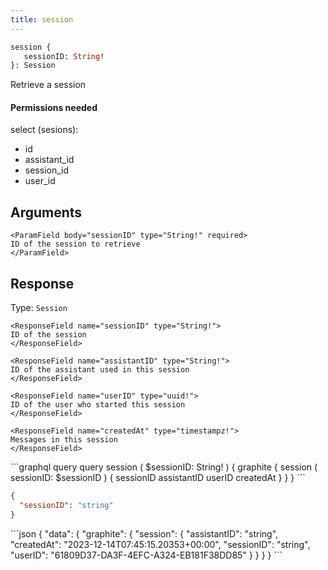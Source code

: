 ```yaml
---
title: session
---
```


```graphql
session {
   sessionID: String! 
}: Session
```

Retrieve a session

#### Permissions needed

select (sesions):
- id
- assistant_id
- session_id
- user_id


## Arguments



    <ParamField body="sessionID" type="String!" required>
    ID of the session to retrieve
    </ParamField>



## Response

Type: `Session`





    
    <ResponseField name="sessionID" type="String!">
    ID of the session
    </ResponseField>
    
    <ResponseField name="assistantID" type="String!">
    ID of the assistant used in this session
    </ResponseField>
    
    <ResponseField name="userID" type="uuid!">
    ID of the user who started this session
    </ResponseField>
    
    <ResponseField name="createdAt" type="timestampz!">
    Messages in this session
    </ResponseField>
    



<RequestExample>
```graphql query
query session (
  $sessionID: String!
) {
  graphite {
    session (
      sessionID: $sessionID
    ) {
      sessionID
      assistantID
      userID
      createdAt
    }
  }
}
```

```json variables
{
  "sessionID": "string"
}
```
</RequestExample>

<ResponseExample>
```json
{
  "data": {
    "graphite": {
      "session": {
        "assistantID": "string",
        "createdAt": "2023-12-14T07:45:15.20353+00:00",
        "sessionID": "string",
        "userID": "61809D37-DA3F-4EFC-A324-EB181F38DD85"
      }
    }
  }
}
```
</ResponseExample>
